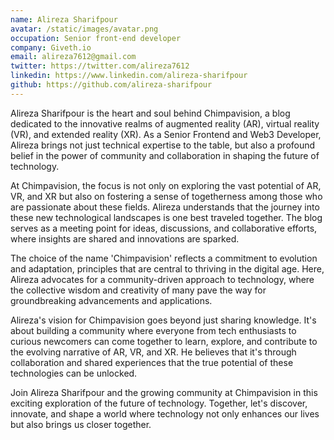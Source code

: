 ```yaml
---
name: Alireza Sharifpour
avatar: /static/images/avatar.png
occupation: Senior front-end developer
company: Giveth.io
email: alireza7612@gmail.com
twitter: https://twitter.com/alireza7612
linkedin: https://www.linkedin.com/alireza-sharifpour
github: https://github.com/alireza-sharifpour
---
```


Alireza Sharifpour is the heart and soul behind Chimpavision, a blog dedicated to the innovative realms of augmented reality (AR), virtual reality (VR), and extended reality (XR). As a Senior Frontend and Web3 Developer, Alireza brings not just technical expertise to the table, but also a profound belief in the power of community and collaboration in shaping the future of technology.

At Chimpavision, the focus is not only on exploring the vast potential of AR, VR, and XR but also on fostering a sense of togetherness among those who are passionate about these fields. Alireza understands that the journey into these new technological landscapes is one best traveled together. The blog serves as a meeting point for ideas, discussions, and collaborative efforts, where insights are shared and innovations are sparked.

The choice of the name 'Chimpavision' reflects a commitment to evolution and adaptation, principles that are central to thriving in the digital age. Here, Alireza advocates for a community-driven approach to technology, where the collective wisdom and creativity of many pave the way for groundbreaking advancements and applications.

Alireza's vision for Chimpavision goes beyond just sharing knowledge. It's about building a community where everyone from tech enthusiasts to curious newcomers can come together to learn, explore, and contribute to the evolving narrative of AR, VR, and XR. He believes that it's through collaboration and shared experiences that the true potential of these technologies can be unlocked.

Join Alireza Sharifpour and the growing community at Chimpavision in this exciting exploration of the future of technology. Together, let's discover, innovate, and shape a world where technology not only enhances our lives but also brings us closer together.
